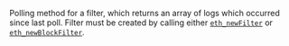 Polling method for a filter, which returns an array of logs which occurred since last poll. 
Filter must be created by calling either [`eth_newFilter`](../ethereum/json-rpc-methods/filter-methods/eth_newfilter.mdx) or [`eth_newBlockFilter`](../ethereum/json-rpc-methods/filter-methods/eth_newblockfilter.mdx).

